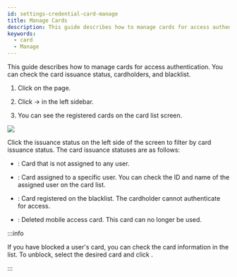```yaml
---
id: settings-credential-card-manage
title: Manage Cards
description: This guide describes how to manage cards for access authentication.
keywords:
  - card
  - Manage
---
```


This guide describes how to manage cards for access authentication. You can check the card issuance status, cardholders, and blacklist.

1. Click <Cmd sid='shell.header.setting' /> on the <Cmd sid='shell.header.launcher' /> page.

2. Click <Cmd sid='setting.menu.credential.root' /> → <Cmd sid='setting.menu.credential.card' /> in the left sidebar.

3. You can see the registered cards on the card list screen.

<Image src='/img/biostarx-settings-credentail-card.png' />

Click the issuance status on the left side of the screen to filter by card issuance status. The card issuance statuses are as follows:

* <Cmd sid='setting.card.unassignedCard' product='2' />: Card that is not assigned to any user.

* <Cmd sid='setting.card.assignedCard' product='2' />: Card assigned to a specific user. You can check the ID and name of the assigned user on the card list.

* <Cmd sid='setting.card.blacklistCard' product='2' />: Card registered on the blacklist. The cardholder cannot authenticate for access.

* <Cmd sid='setting.card.deletedCsnMobileCard' product='2' />: Deleted mobile access card. This card can no longer be used.

:::info

If you have blocked a user's card, you can check the card information in the <Cmd sid='setting.card.blacklistCard' product='2' /> list. To unblock, select the desired card and click <Cmd sid='setting.card.unblocked' product='2' />.

:::

